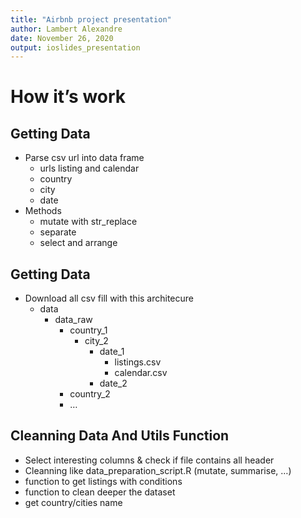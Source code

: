 ```yaml
---
title: "Airbnb project presentation"
author: Lambert Alexandre
date: November 26, 2020
output: ioslides_presentation
---
```


# How it's work

## Getting Data

- Parse csv url into data frame
  - urls listing and calendar
  - country
  - city
  - date
- Methods
  -  mutate with str_replace
  - separate
  - select and arrange

## Getting Data

- Download all csv fill with this architecure
  - data
    - data_raw
      - country_1
        - city_2
          - date_1
            - listings.csv
            - calendar.csv
          - date_2
      - country_2
      - ...


## Cleanning Data And Utils Function

- Select interesting columns & check if file contains all header
- Cleanning like data_preparation_script.R (mutate, summarise, ...)
- function to get listings with conditions
- function to clean deeper the dataset
- get country/cities name

